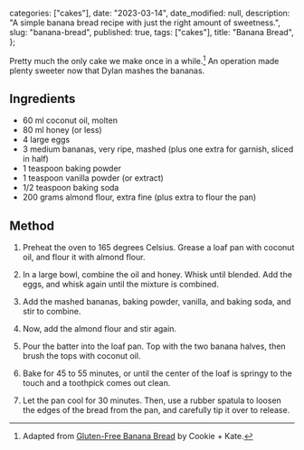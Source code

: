 
  categories: ["cakes"],
  date: "2023-03-14",
  date_modified: null,
  description:
    "A simple banana bread recipe with just the right amount of sweetness.",
  slug: "banana-bread",
  published: true,
  tags: ["cakes"],
  title: "Banana Bread",
};


Pretty much the only cake we make once in a while.[^1] An operation made plenty sweeter now that Dylan mashes the bananas.

## Ingredients

- 60 ml coconut oil, molten
- 80 ml honey (or less)
- 4 large eggs
- 3 medium bananas, very ripe, mashed (plus one extra for garnish, sliced in half)
- 1 teaspoon baking powder
- 1 teaspoon vanilla powder (or extract)
- 1/2 teaspoon baking soda
- 200 grams almond flour, extra fine (plus extra to flour the pan)

## Method

1. Preheat the oven to 165 degrees Celsius. Grease a loaf pan with coconut oil, and flour it with almond flour.

2. In a large bowl, combine the oil and honey. Whisk until blended. Add the eggs, and whisk again until the mixture is combined.

3. Add the mashed bananas, baking powder, vanilla, and baking soda, and stir to combine.

4. Now, add the almond flour and stir again.

5. Pour the batter into the loaf pan. Top with the two banana halves, then brush the tops with coconut oil.

6. Bake for 45 to 55 minutes, or until the center of the loaf is springy to the touch and a toothpick comes out clean.

7. Let the pan cool for 30 minutes. Then, use a rubber spatula to loosen the edges of the bread from the pan, and carefully tip it over to release.

[^1]: Adapted from [Gluten-Free Banana Bread](https://cookieandkate.com/gluten-free-banana-bread-recipe/) by Cookie + Kate.
